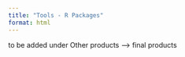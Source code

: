 ```yaml
---
title: "Tools - R Packages"
format: html
---
```


to be added under Other products --> final products
